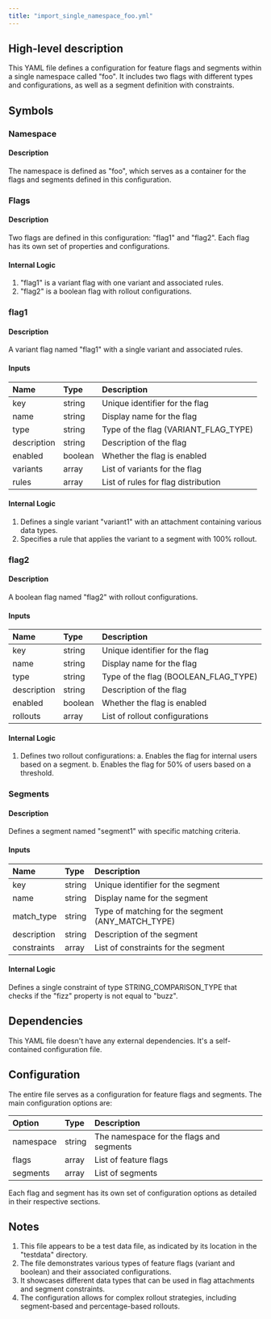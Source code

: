 ```yaml
---
title: "import_single_namespace_foo.yml"
---
```


## High-level description
This YAML file defines a configuration for feature flags and segments within a single namespace called "foo". It includes two flags with different types and configurations, as well as a segment definition with constraints.

## Symbols

### Namespace
#### Description
The namespace is defined as "foo", which serves as a container for the flags and segments defined in this configuration.

### Flags
#### Description
Two flags are defined in this configuration: "flag1" and "flag2". Each flag has its own set of properties and configurations.

#### Internal Logic
1. "flag1" is a variant flag with one variant and associated rules.
2. "flag2" is a boolean flag with rollout configurations.

### flag1
#### Description
A variant flag named "flag1" with a single variant and associated rules.

#### Inputs
| Name | Type | Description |
|:-----|:-----|:------------|
| key | string | Unique identifier for the flag |
| name | string | Display name for the flag |
| type | string | Type of the flag (VARIANT_FLAG_TYPE) |
| description | string | Description of the flag |
| enabled | boolean | Whether the flag is enabled |
| variants | array | List of variants for the flag |
| rules | array | List of rules for flag distribution |

#### Internal Logic
1. Defines a single variant "variant1" with an attachment containing various data types.
2. Specifies a rule that applies the variant to a segment with 100% rollout.

### flag2
#### Description
A boolean flag named "flag2" with rollout configurations.

#### Inputs
| Name | Type | Description |
|:-----|:-----|:------------|
| key | string | Unique identifier for the flag |
| name | string | Display name for the flag |
| type | string | Type of the flag (BOOLEAN_FLAG_TYPE) |
| description | string | Description of the flag |
| enabled | boolean | Whether the flag is enabled |
| rollouts | array | List of rollout configurations |

#### Internal Logic
1. Defines two rollout configurations:
   a. Enables the flag for internal users based on a segment.
   b. Enables the flag for 50% of users based on a threshold.

### Segments
#### Description
Defines a segment named "segment1" with specific matching criteria.

#### Inputs
| Name | Type | Description |
|:-----|:-----|:------------|
| key | string | Unique identifier for the segment |
| name | string | Display name for the segment |
| match_type | string | Type of matching for the segment (ANY_MATCH_TYPE) |
| description | string | Description of the segment |
| constraints | array | List of constraints for the segment |

#### Internal Logic
Defines a single constraint of type STRING_COMPARISON_TYPE that checks if the "fizz" property is not equal to "buzz".

## Dependencies
This YAML file doesn't have any external dependencies. It's a self-contained configuration file.

## Configuration
The entire file serves as a configuration for feature flags and segments. The main configuration options are:

| Option | Type | Description |
|:-------|:-----|:------------|
| namespace | string | The namespace for the flags and segments |
| flags | array | List of feature flags |
| segments | array | List of segments |

Each flag and segment has its own set of configuration options as detailed in their respective sections.

## Notes
1. This file appears to be a test data file, as indicated by its location in the "testdata" directory.
2. The file demonstrates various types of feature flags (variant and boolean) and their associated configurations.
3. It showcases different data types that can be used in flag attachments and segment constraints.
4. The configuration allows for complex rollout strategies, including segment-based and percentage-based rollouts.